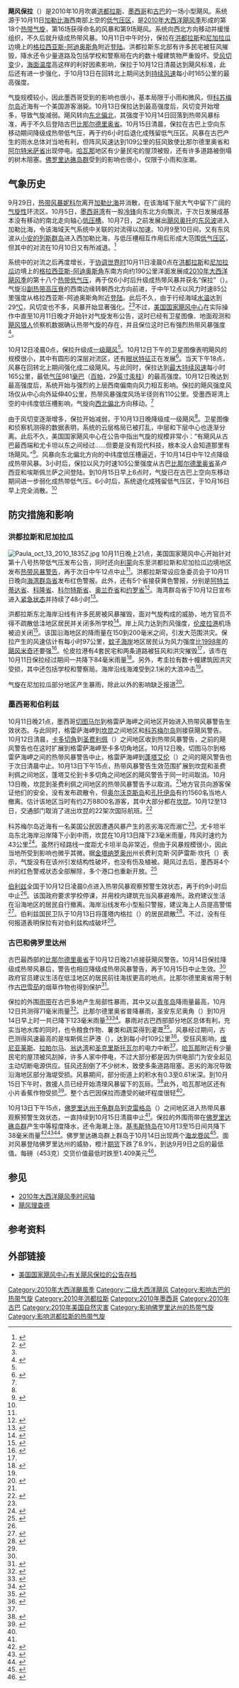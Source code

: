 {{good article}}
{{noteTA
|G1=USState
}}
{{Infobox hurricane
|Name=飓风保拉<br />{{lang|en|Hurricane Paula}}
|Type=飓风
|Year=2010
|Basin=Atl
|Image location=Hurricane Paula 2010-10-12 1620Z.jpg
|Image name=10月12日，即将达到最高强度的飓风保拉
|Formed=2010年10月11日
|Dissipated=2010年10月15日
|1-min winds=90
|Pressure=981
|Damages=200
|Fatalities=直接造成1人丧生
|Areas=[[尼加拉瓜|尼加拉瓜]]、[[洪都拉斯|洪都拉斯]]、[[墨西哥|墨西哥]]、[[古巴|古巴]]、[[巴哈马|巴哈马]]和[[佛罗里达州|佛罗里达州]]
|Hurricane season=[[2010年大西洋飓风季|2010年大西洋飓风季]]
}}
'''飓风保拉'''（{{lang-en|Hurricane Paula}}）是2010年10月吹袭[[洪都拉斯|洪都拉斯]]、[[墨西哥|墨西哥]]和[[古巴|古巴]]的一场小型飓风。系统源于10月11日[[加勒比海|加勒比海]]西南部上空的[[低气压|低气压区]]，是[[2010年大西洋飓风季|2010年大西洋飓风季]]形成的第18个[[热带气旋|热带气旋]]，第16场获得命名的风暴和第9场飓风。系统向西北方向移动并缓慢组织，不久后就升级成热带风暴。10月11日中午时分，保拉在[[洪都拉斯|洪都拉斯]]和[[尼加拉瓜|尼加拉瓜]]边境上的[[格拉西亚斯-阿迪奥斯角|格拉西亚斯-阿迪奥斯角]]附近[[登陆_(气象学)|登陆]]。洪都拉斯东北部有许多民宅被狂风摧毁，降水还令少量道路及包括学校和警察局在内的数十幢建筑物严重毁坏。受[[风切变|风切变]]少，[[海面温度|海面温度]]高这样的利好因素影响，保拉于10月12日清晨达到飓风标准，此后还有进一步强化，于10月13日在回转北上期间达到[[最大持续风速|持续风速]]每小时165公里的最高强度。

气旋规模较小，因此墨西哥受到的影响也很小，基本局限于小雨和微风，但[[科苏梅尔岛|科苏梅尔岛]]近海有一个美国游客溺毙。10月13日保拉达到最高强度后，风切变开始增多，导致气旋减弱。飓风转向[[罗盘方位|东北偏北]]，其强度于10月14日回落到热带风暴标准，再于不久后登陆古巴[[比那尔德里奥省|比那尔德里奥省]]。10月15日清晨，保拉在古巴上空向东移动期间降级成热带低气压，再于约6小时后退化成残留低气压区。风暴在古巴产生的雨水总体对当地有利，但阵风风速达到109公里的狂风致使比那尔德里奥省和[[阿尔特米萨省|阿尔特米萨省]]出现停电。[[哈瓦那|哈瓦那]]地区有少量民宅的屋顶被毁，还有许多道路被倒塌的树木阻塞。[[佛罗里达礁岛群|佛罗里达礁岛群]]受到的影响也很小，仅限于小雨和涨潮。

== 气象历史 ==
{{storm path|Paula 2010 track.png}}
9月29日，[[热带风暴妮科尔|热带风暴妮科尔]]离开[[加勒比海|加勒比海]]并消散，在该海域下层大气中留下广阔的[[气旋|气旋性]]环流区。10月5日，[[墨西哥湾|墨西哥湾]]有一股[[冷锋|冷锋]]向东北方向飘流，于次日发展成基本没有移动的南北走向轴心[[低压槽|低压槽]]。10月7日，之前发展出[[2010年飓风奥托|飓风奥托]]的[[东风波|东风波]]进入加勒比海，令该海域天气系统中关联的对流得以加速。10月9至10日间，又有东风波从[[小安的列斯群岛|小安的列斯群岛]]进入西加勒比海，与低压槽相互作用后形成大范围[[低气压|低气压区]]，但其中的对流在10月10日又有所减退。<ref name="PaulaTCR">{{cite web | archivedate = 2014-10-28 | archiveurl = https://web.archive.org/web/20141028144439/http://www.nhc.noaa.gov/pdf/TCR-AL182010_Paula.pdf | deadurl = yes | url = http://www.nhc.noaa.gov/pdf/TCR-AL182010_Paula.pdf | title = Tropical Cyclone Report: Hurricane Paula | author = Robbie J. Berg | date = 2010-12-20 | work = [[国家飓风中心|National Hurricane Center]] | publisher = [[美国国家海洋和大气管理局|National Oceanic and Atmospheric Administration]] | accessdate = 2014-10-28}}</ref>

系统中的对流之后再度增长，于[[协调世界时|协调世界时]]10月11日凌晨0点在[[洪都拉斯|洪都拉斯]]和[[尼加拉瓜|尼加拉瓜]]边境上的[[格拉西亚斯-阿迪奥斯角|格拉西亚斯-阿迪奥斯角]]东南方向约190公里洋面发展成[[2010年大西洋飓风季|2010年大西洋飓风季]]的第十八个[[热带低气压|热带低气压]]，再于仅6小时后升级成热带风暴并获名“保拉”（{{lang|en|Paula}}）。气旋沿[[副热带高压脊|副热带高压脊]]的西南边缘转朝西北方向前进，于{{lang|en|UTC}}中午12点以风力时速85公里强度从格拉西亚斯-阿迪奥斯角附近[[登陆_(气象学)|登陆]]。此后不久，由于行经海域[[海面温度|水温]]达到29[[摄氏度|°C]]，风切变也不多，风暴开始显著强化。<ref name="pd-11p-11">{{cite report | title = Tropical Storm Paula Discussion Number 2 | url = http://www.nhc.noaa.gov/archive/2010/al18/al182010.discus.002.shtml? | author1 = Daniel P. Brown | author2 = John P. Cangialosi | date = 2010-10-11 | work = National Hurricane Center | archivedate = 2015-10-02 | deadurl = no | archiveurl = https://web.archive.org/web/20151002144704/http://www.nhc.noaa.gov/archive/2010/al18/al182010.discus.002.shtml | publisher = National Oceanic and Atmospheric Administration | accessdate = 2015-10-23}}</ref><ref name="PaulaTCR" />不过，[[国家飓风中心|美国国家飓风中心]]在实际操作中直至10月11日晚才开始针对气旋发布公告，这时已经有卫星图像、地面观测和[[飓风猎人|飓风猎人]]侦察机数据确认热带气旋的存在，并且保位这时已有强烈热带风暴强度<ref name="pd-5p-11">{{cite report | url = http://www.nhc.noaa.gov/archive/2010/al18/al182010.discus.001.shtml? | title = Tropical Storm Paula Discussion Number 1 | author = Michael J. Brennan | date = 2010-10-11 | archivedate = 2015-10-02 | archiveurl = https://web.archive.org/web/20151002144703/http://www.nhc.noaa.gov/archive/2010/al18/al182010.discus.001.shtml | work = National Hurricane Center | publisher = National Oceanic and Atmospheric Administration | accessdate = 2015-10-23 | deadurl = no}}</ref>。

{{lang|en|[[协调世界时|UTC]]}}10月12日凌晨0点，保拉升级成[[萨菲尔-辛普森飓风等级|一级飓风]]<ref name="PaulaTCR" />。10月12日下午的卫星图像表明飓风的规模很小，其中有圆形的深层对流区，还有[[风眼|眼状特征]]正在发展<ref name="pd-10a-12">{{cite report | publisher = National Oceanic and Atmospheric Administration | accessdate = 2015-10-24 | url = http://www.nhc.noaa.gov/archive/2010/al18/al182010.discus.003.shtml? | title = Hurricane Paula Discussion Number 4 | author = Lixion A. Avila | date = 2010-10-12 | work = National Hurricane Center | archiveurl = https://web.archive.org/web/20151002144725/http://www.nhc.noaa.gov/archive/2010/al18/al182010.discus.003.shtml | deadurl = no | archivedate = 2015-10-02}}</ref>。{{lang|en|UTC}}当天下午18点，风暴在回转北上期间强化成二级飓风。与此同时，保拉达到[[最大持续风速|最大持续风速]]每小时165公里，最低[[气压|气压]]981[[巴|毫巴]]（[[帕斯卡|百帕]]，29[[英寸汞柱|英寸汞柱]]）的最高强度。10月12日晚达到最高强度后，系统开始与强烈的上层西南偏南向风力相互影响。保拉的飓风强度风场仅从中心向外延伸40公里，热带风暴强度风场半径则有110公里。受墨西哥湾上空的中纬度低压槽影响，气旋向[[罗盘方位|西北偏北]]方向移动。<ref name="PaulaTCR" />

由于风切变逐渐增多，保拉开始减弱，于10月13日晚降级成一级飓风<ref name="PaulaTCR" />。卫星图像和侦察机测得的数据表明，系统的云层格局已被打乱，中层和下层中心也逐渐分离。此后不久，美国国家飓风中心在公告中指出气旋的规模非常小：“有飓风从古巴最西端和尤卡坦以东之间经过……但要是没有现代科技，根本没人会知道那里有场飓风。”<ref name="pd-4p-13">{{cite report | url = http://www.nhc.noaa.gov/archive/2010/al18/al182010.discus.010.shtml? | title = Hurricane Paula Discussion Number 10 | author = Lixon A. Avila | date = 2010-10-13 | work = National Hurricane Center | publisher = National Oceanic and Atmospheric Administration | accessdate = 2015-10-24 | deadurl = no | archiveurl = https://web.archive.org/web/20151002144751/http://www.nhc.noaa.gov/archive/2010/al18/al182010.discus.010.shtml | archivedate = 2015-10-02}}</ref>。风暴向东北偏北方向的中纬度低压槽逼近，于{{lang|en|UTC}}10月14日中午12点降级成热带风暴。3小时后，保拉以风力时速105公里强度从古巴[[比那尔德里奥省|比那尔德里奥省]]圣卢西亚和埃斯佩兰萨之间登陆。到{{lang|en|UTC}}10月15日早上6点时，气旋已在古巴上空向东移动期间进一步弱化成热带低气压。6小时后，系统退化成残留低气压区，于10月16日早上完全消散。<ref name="PaulaTCR" />

== 防灾措施和影响 ==

=== 洪都拉斯和尼加拉瓜 ===
[[File:Paula_oct_13_2010_1835Z.jpg|thumb]]
{{lang|en|UTC}}10月11日晚上21点，美国国家飓风中心开始针对第十八号热带低气压发布公告，同时还向[[利蒙_(洪都拉斯)|利蒙]]向东至洪都拉斯和尼加拉瓜边境地区发布[[熱帶氣旋警告|热带风暴警告]]，再于{{lang|en|UTC}}次日中午12点中止<ref name="PaulaTCR" />。洪都拉斯常设应急委员会于10月11日晚向[[海湾群岛省|海湾群岛省]]发布红色警报。此外，还有5个省接获黄色警报，分别是[[阿特兰蒂达省|阿特兰蒂达省]]、[[科隆省_(宏都拉斯)|科隆省]]、[[科尔特斯省|科尔特斯省]]、[[奥兰乔省|奥兰乔省]]和[[约罗省|约罗省]]<ref>{{cite report | archiveurl = https://web.archive.org/web/20131211070150/http://reliefweb.int/sites/reliefweb.int/files/resources/67F17D16A7A94447852577BA00755B5F-Informe_completo.pdf | title = Tormenta Tropical Paula amenaza el País  Alerta Amarilla para cinco departamentos | date = 2010-10-11 | publisher  = Comisión Permanente de Contingencias | page = 1 | accessdate = 2015-10-24 | url = http://reliefweb.int/sites/reliefweb.int/files/resources/67F17D16A7A94447852577BA00755B5F-Informe_completo.pdf | format = PDF | archivedate = 2013-12-11 | deadurl = no}}</ref>。海湾群岛省于10月12日宣布进入[[紧急状态|紧急状态]]并持续了48小时<ref name="Impact2">{{cite news | author = Freddy Cuevas | agency = [[美联社|Associated Press]] | newspaper = Yahoo! News | date = 2010-10-12 | accessdate = 2015-10-24 | title = Tormenta tropical Paula daña casas y derriba árboles en Honduras | archiveurl = https://www.webcitation.org/5tQUkZFBC?url=http://es.noticias.yahoo.com/11/20101012/twl-amn-cli-paula-5ta-cabeza-1be00ca.html | archivedate = 2010-10-12 | deadurl = no | url = http://articles.sun-sentinel.com/2010-10-12/elsentinel/fl-es-esonlinepaula-20101012_1_la-tormenta-por-hora-el-centro-nacional }}</ref>。

洪都拉斯东北海岸沿线有许多民房被风暴摧毁，面对气旋构成的威胁，地方官员不得不疏散低洼地区居民并关闭多所学校<ref name="Impact1">{{cite news | agency = Associated Press | newspaper = WorldNow | date = 2010-10-12 | archiveurl = https://www.webcitation.org/5tQUGMTJI?url=http://www.kmph.com/Global/story.asp?S=13307859 | accessdate = 2010-10-12 | title = Hurricane Paula forms, heads to Yucatan Peninsula | url = http://www.kmph.com/Global/story.asp?S=13307859 | deadurl = yes | archivedate = 2010-10-12 }}</ref>。岸上风力达到烈风强度，[[伦皮拉港|伦皮拉港]]机场被迫关闭<ref>{{cite news | author = Nahum Gabriel V. | newspaper = HRN | date = 2010-10-11 | title = Vendaval causa destrozos en Puerto Lempira}}</ref>。该国沿海地区的降雨量在150到200毫米之间，引发大范围洪灾。保拉产生的风速估计有每小时97公里，[[蚊子海岸|蚊子海岸]]地区居民认为风力强度比[[1998年大西洋飓风季|1998年]]的[[飓风米奇|飓风米奇]]还要强<ref>{{cite news | author = Staff Writer | newspaper = La Prensa | date = 2010-10-12 | accessdate = 2012-07-08 | title = Huracán "Paula" se aleja de Honduras | url = http://eng.laprensa.hn/Sintesis/Lo-ultimo/Ediciones/2010/10/12/Noticias/Huracan-Paula-se-aleja-de-Honduras | archiveurl = https://archive.is/20120708092011/http://archivo.laprensa.hn/Sintesis/Lo-ultimo/Ediciones/2010/10/12/Noticias/Huracan-Paula-se-aleja-de-Honduras | archivedate = 2012-07-08 | deadurl = yes }}</ref>。伦皮拉港有4套民宅和两条道路被狂风和洪灾摧毁<ref name="Impact2" />，该市在10月11日保拉经过期间一共降下84毫米雨量<ref>{{cite report | author = Resident of Puerto Lempira, Honduras | publisher = Weather Underground | date = 2010-10-11 | accessdate = 2015-10-24 | archiveurl = https://web.archive.org/web/20150909012503/http://www.wunderground.com/history/station/78711/2010/10/11/DailyHistory.html | title = Weather History for Puerto Lempira, Honduras: October 11, 2010 | archivedate = 2015-09-09 | deadurl = no | url = http://www.wunderground.com/history/station/78711/2010/10/11/DailyHistory.html}}</ref>。另外，考圭拉有数十幢建筑因洪灾受损，其中还包括学校和警察局。海岸沿线海滩受到2.1米的大浪冲击<ref name="Impact2" />。

气旋在尼加拉瓜部分地区产生暴雨，除此以外的影响缺乏报道<ref>{{cite news | deadurl = yes | date = 2010-10-12 | url = http://news.asiaone.com/News/AsiaOne%2BNews/World/Story/A1Story20101013-241990.html | newspaper = Google News | archivedate = 2013-12-06 | archiveurl = https://www.webcitation.org/6LefVGQqO?url=http://www.google.com/hostednews/afp/article/ALeqM5jZznVDqG1Saf-k5tHZgRbfxdRnIg?docId=CNG.565ee48525115af679ae1f1a39cb58f1.ad1 | title = Hurricane Paula heads for Mexican tourist coast | agency = Agence France-Presse | accessdate = 2015-10-24 }}</ref>。

=== 墨西哥和伯利兹 ===
{{lang|en|UTC}}10月11日晚21点，墨西哥[[切图马尔|切图马尔]]到格雷萨海岬之间地区开始进入热带风暴警告生效状态。与此同时，格雷萨海岬到[[坎昆|坎昆]]之间地区和[[科苏梅尔岛|科苏梅尔岛]]则接获飓风警告。10月12日清晨，[[卡多切角|卡多切角]]到[[圣费利佩市_(尤卡坦州)|圣费利佩]]（{{lang|en|San Felipe}}）之间地区收到热带风暴警告，之前的飓风警告也在这时扩展到格雷萨海岬至卡多切角地区。10月12日晚，切图马尔到格雷萨海岬之间的热带风暴警告中止，格雷萨海岬到[[蓬塔艾伦|蓬塔艾伦]]（{{lang|en|Punta Allen}}）之间的飓风警告也于次日清晨中止。{{lang|en|UTC}}10月13日下午15点，热带风暴警告生效范围扩展到坎昆和圣费利佩之间地区，蓬塔艾伦到卡多切角之间地区的飓风警告于同一时间取消。10月13日晚，坎昆到圣费利佩之间地区的热带风暴警告予以取消。<ref name="PaulaTCR" />地方官员向游客保证他们的安全，没有发布疏散令，但[[奥尔沃克斯岛|奥尔沃克斯岛]]和[[孔托伊岛|孔托伊岛]]有约1560名当地人撤离。估计该地区当时有约2万8800名游客，其中大部分都在[[坎昆|坎昆]]。10月12至13日，交通部门取消了进出坎昆的22架次国际航班。<ref>{{cite news | author = Gabriel Alcocer | agency = Associated Press | date = 2010-10-13 | accessdate = 2015-10-24 | url = http://www.foxnews.com/world/2010/10/12/paula-cat-hurricane-threatens-cancun/ | deadurl = no | archiveurl = https://web.archive.org/web/20101021122849/http://www.foxnews.com/world/2010/10/12/paula-cat-hurricane-threatens-cancun/ | title = Cat. 2 Paula roars off Cancun, threatens Cuba | archivedate = 2010-10-21}}</ref>

科苏梅尔岛近海有一名美国公民因遭遇风暴产生的恶劣海况而溺亡<ref name="PaulaTCR" />。尤卡坦半岛东北海岸沿岸降下小到中雨，坎昆在10月13日降下23毫米雨量，阵风时速约为43公里<ref>{{cite report | author = Resident of Cancun, Mexico | publisher = Weather Underground | date = 2010-10-13 | accessdate = 2013-12-09 | archivedate = 2013-12-09 | title = Weather History for Cancun Mexico: October 13, 2010 | deadurl = yes | archiveurl = https://web.archive.org/web/20131209202431/http://www.wunderground.com/weatherstation/WXDailyHistory.asp?ID=IQUINTAN5&month=10&day=13&year=2010 | url = http://www.wunderground.com/weatherstation/WXDailyHistory.asp?ID=IQUINTAN5&month=10&day=13&year=2010}}</ref>。虽然行经路线一度距尤卡坦半岛非常近，但由于风暴规模很小，因此当地所受到影响也微乎其微。据[[金塔纳罗奥州|金塔纳罗奥州]]州长费利克斯·冈萨雷斯·坎托（{{lang|en|Félix González Canto}}）表示，气旋没有在该州引发结构性破坏，也没有伤及植被。飓风过去后，墨西哥4个州的红色警戒状态全部解除，多个港口也重新开放。<ref>{{cite news | author = Antonia Rusca | newspaper = Yucatan | date = 2010-10-13 | accessdate = 2010-10-13 | title = ''Paula'' no causó daños en Quintana Roo | url = http://www.yucatan.com.mx/20101013/nota-18/17277-paula-no-causo-danos-en-quintana-roo.htm | deadurl = yes | archiveurl = https://www.webcitation.org/5tS9UfXgV?url=http://www.yucatan.com.mx/20101013/nota-18/17277-paula-no-causo-danos-en-quintana-roo.htm | archivedate = 2010-10-13 }}</ref>

[[伯利兹|伯利兹]]全国于{{lang|en|UTC}}10月12日凌晨0点进入热带风暴观察预警生效状态，再于约9小时后中止<ref name="PaulaTCR" />。该国政府要求学校停课，并用校内建筑充当风暴避难所。政府建议生活在沿海地区的居民自行撤离。海岸沿线发布小型船只警报，建议海上人员提高警惕<ref>{{cite report | accessdate = 2015-10-24 | format = PDF | url = http://reliefweb.int/sites/reliefweb.int/files/resources/BC900FEA0F3C2074852577BA006E6022-Full_Report.pdf | title = Situation Report No. 1  Belize – Tropical Storm Paula | date = 2010-10-11 | work = [[联合国|United Nations]] | archiveurl = https://web.archive.org/web/20150512013140/http://reliefweb.int/sites/reliefweb.int/files/resources/BC900FEA0F3C2074852577BA006E6022-Full_Report.pdf | publisher = ReliefWeb | archivedate = 2015-05-12 | deadurl = no}}</ref>。伯利兹国民卫队于10月13日将蓬塔内格拉（{{lang|en|Punta Negra}}）的居民疏散<ref>{{cite report | accessdate = 2015-10-24 | url = http://reliefweb.int/report/belize/belize-tropical-storm-paula-nemo-public-advisory-2 | title = Belize: Tropical Storm Paula NEMO Public Advisory #2 | date = 2010-10-12 | work = NEMO Information Unit | publisher = ReliefWeb | archiveurl = https://web.archive.org/web/20150326023159/http://reliefweb.int/report/belize/belize-tropical-storm-paula-nemo-public-advisory-2 | archivedate = 2015-03-26 | deadurl = no}}</ref>。不过，没有任何报道表明保拉有对伯利兹构成破坏<ref name="PaulaTCR" />。

=== 古巴和佛罗里达州 ===
古巴最西部的[[比那尔德里奥省|比那尔德里奥省]]于{{lang|en|UTC}}10月12日晚21点接获飓风警告。10月14日保拉降级成热带风暴后，警告也相应降级成热带风暴警告，再于10月15日中止生效。<ref name="PaulaTCR" />政府官员建议生活在低洼地区的居民前往海拔更高的地点。比那尔德里奥省用于制作[[雪茄|古巴雪茄]]的烟草作物也得到保护<ref>{{cite news | url = http://reliefweb.int/report/cuba/diminutive-hurricane-paula-weakens-further | title = Diminutive Hurricane Paula weakens further | date = 2010-10-13 | agency = [[路透社|Reuters]] | newspaper = ReliefWeb | accessdate = 2015-10-24 | archiveurl = https://web.archive.org/web/20131211065616/http://reliefweb.int/report/cuba/diminutive-hurricane-paula-weakens-further | deadurl = no | archivedate = 2013-12-11}}</ref>。

保拉的外围[[雨带|雨带]]在古巴多地产生局部性暴雨，其中又以[[青年岛|青年岛]]降雨量最高，10月12日共测得71毫米雨量<ref>{{cite news | agency = Prensa Latina | newspaper = Editora Girón | date = 2010-10-12 | accessdate = 2010-10-12 | title = Huracán Paula incrementa lluvias en el occidente cubano | url = http://www.giron.co.cu/Articulo.aspx?Idn=7130&lang=es | archiveurl = https://www.webcitation.org/5tQVq3sF9?url=http://www.giron.co.cu/Articulo.aspx?Idn=7130 | archivedate = 2010-10-12 | deadurl = yes }}</ref>。比那尔德里奥省普降暴雨，圣安东尼奥角（{{lang|en|Cape San Antonio}}）到10月14日早上时一共已降下123毫米雨量<ref>{{cite report | author = Resident of Cape San Antonio, Cuba | publisher = Weather Underground | date = 2010-10-13 | archiveurl = https://web.archive.org/web/20131209202018/http://www.wunderground.com/history/station/78310/2010/10/13/DailyHistory.html?req_city=NA&req_state=NA&req_statename=NA | accessdate = 2015-10-24 | title = Weather History for Cape San Antonio, Cuba: October 13, 2010 | archivedate = 2013-12-09 | deadurl = no | url = http://www.wunderground.com/history/station/78310/2010/10/13/DailyHistory.html?req_city=NA&req_state=NA&req_statename=NA}}</ref><ref>{{cite report | author = Resident of Cape San Antonio, Cuba | publisher = Weather Underground | date = 2010-10-14 | accessdate = 2015-10-24 | title = Weather History for Cape San Antonio, Cuba: October 14, 2010 | archiveurl = https://web.archive.org/web/20131209201116/http://www.wunderground.com/history/station/78310/2010/10/14/DailyHistory.html?req_city=NA&req_state=NA&req_statename=NA | archivedate = 2013-12-09 | deadurl = no | url = http://www.wunderground.com/history/station/78310/2010/10/14/DailyHistory.html?req_city=NA&req_state=NA&req_statename=NA}}</ref>。暴雨对古巴西部部分地区总体有利，充实当地水库的同时，也令粮食作物、薯类和蔬菜得到灌溉<ref name="Pinar">{{cite news | url = http://reliefweb.int/report/cuba/cuba-pinar-del-r%C3%ADo-da%C3%B1os-y-beneficios-tras-el-paso-de-paula | title = Cuba: Pinar del Río, daños y beneficios tras el paso de Paula | date = 2010-10-16 | deadurl = no | archiveurl = https://web.archive.org/web/20131211071149/http://reliefweb.int/report/cuba/cuba-pinar-del-r%C3%ADo-da%C3%B1os-y-beneficios-tras-el-paso-de-paula | work = Government of Cuba | publisher = ReliefWeb | accessdate = 2015-10-24 | archivedate = 2013-12-11}}</ref>。风暴经过期间，古巴测得风速最高的是埃斯佩兰萨港（{{lang|en|Puerto Esperanza}}），达到每小时109公里<ref>{{cite news | author = Curtis Morgan | newspaper = The Bradenton Herald | date = 2010-10-15 | archiveurl = https://www.webcitation.org/5tVCThl6k?url=http://www.bradenton.com/2010/10/14/2654257/keys-out-of-cone-but-still-under.html | accessdate = 2010-10-15 | title = A weakening Paula drenches Cuba | deadurl = yes | url = http://www.bradenton.com/2010/10/14/2654257/keys-out-of-cone-but-still-under.html | archivedate = 2010-10-15 }}</ref>。受狂风影响，[[维尼亚莱斯|维尼亚莱斯]]、[[拉帕尔马_(古巴)|拉帕尔马]]、[[翁达湾_(古巴)|翁达湾]]和[[圣克里斯托瓦尔_(古巴)|圣克里斯托瓦尔]]的电力中断<ref name="Pinar" />。[[哈瓦那|哈瓦那]]附近有少量民宅的屋顶被风刮掉，许多人家中停电，不过大部分都是因为供电部门为安全起见主动切断电源供应。狂风还刮倒了不少树木，致使多条道路阻塞。恶劣的海况导致沿海地区部分海堤受损。风暴期间，部分街道上的积水有0.3至0.61米深。到10月15日下午时，救援人员已经开始清理风暴留下的瓦砾。<ref>{{cite news | agency = Associated Press | newspaper = CBS News | date = 2010-10-15 | archiveurl = https://www.webcitation.org/5tVCFGYMF?url=http://www.cbsnews.com/stories/2010/10/15/ap/world/main6961584.shtml | accessdate = October 15, 2010 | title = Cuba's Capital Cleans Up From Tropical Storm Paula | url = http://www.cbsnews.com/stories/2010/10/15/ap/world/main6961584.shtml | archivedate = 2010-10-15 | deadurl = yes }}</ref>此外，哈瓦那地区还有小片香蕉作物受损<ref>{{cite news | accessdate = 2015-10-24 | archiveurl = https://web.archive.org/web/20131211065959/http://reliefweb.int/report/cuba/cuba-tormenta-paula-m%C3%ADnimos-da%C3%B1os-la-agricultura-en-ciudad-de-la-habana | date = 2010-10-16 | work = Government of Cuba | publisher = ReliefWeb | url = http://reliefweb.int/report/cuba/cuba-tormenta-paula-m%C3%ADnimos-da%C3%B1os-la-agricultura-en-ciudad-de-la-habana | title = Cuba: Tormenta Paula - Mínimos daños a la agricultura en Ciudad de La Habana | archivedate = 2013-12-11 | deadurl = no}}</ref>。整个古巴因保拉而遭受的破坏程度很轻<ref name="PaulaTCR" />。

{{lang|en|UTC}}10月13日下午15点，[[佛罗里达州|佛罗里达州]][[干龟群岛|干龟群岛]]到[[克雷格岛|克雷格岛]]（{{lang|en|Craig Key}}）之间地区进入热带风暴观察预警生效状态，一直持续到10月15日清晨中止<ref name="PaulaTCR" />。保拉的外围雨带在[[佛罗里达礁岛群|佛罗里达礁岛群]]产生中等程度降水，还令海潮上涨。[[基韦斯特岛|基韦斯特岛]]在10月13至15日间共降下38毫米雨量<ref>{{cite report | author = Resident of Key West, Florida | publisher = Weather Underground | date = 2010-10-13 | accessdate = 2015-10-24 | title = Weather History for Key West, Florida: October 13, 2010 | deadurl = no | archiveurl = https://web.archive.org/web/20141017005419/http://www.wunderground.com/history/airport/KNQX/2010/10/13/DailyHistory.html?req_city=NA&req_state=NA&req_statename=NA | archivedate = 2014-10-17 | url = http://www.wunderground.com/history/airport/KNQX/2010/10/13/DailyHistory.html?req_city=NA&req_state=NA&req_statename=NA}}</ref><ref>{{cite report | author = Resident of Key West, Florida | publisher = Weather Underground | archiveurl = https://web.archive.org/web/20141017005512/http://www.wunderground.com/history/airport/KNQX/2010/10/14/DailyHistory.html?req_city=NA&req_state=NA&req_statename=NA | date = 2010-10-14 | accessdate = 2015-10-24 | title = Weather History for Key West, Florida: October 14, 2010 | archivedate = 2014-10-17 | deadurl = no | url = http://www.wunderground.com/history/airport/KNQX/2010/10/14/DailyHistory.html?req_city=NA&req_state=NA&req_statename=NA}}</ref><ref>{{cite report | author = Resident of Key West, Florida | publisher = Weather Underground | archiveurl = https://web.archive.org/web/20141017005509/http://www.wunderground.com/history/airport/KNQX/2010/10/15/DailyHistory.html?req_city=NA&req_state=NA&req_statename=NA | date = 2010-10-15 | accessdate = 2015-10-24 | title = Weather History for Key West, Florida: October 15, 2010 | archivedate = 2014-10-17 | deadurl = no | url = http://www.wunderground.com/history/airport/KNQX/2010/10/15/DailyHistory.html?req_city=NA&req_state=NA&req_statename=NA}}</ref>。佛罗里达礁岛群上群岛于10月14日出现两个[[海龙卷风|海龙卷风]]<ref>{{cite report | title = Storm Data and Unusual Weather Phenomena: October 2010 | author = Joseph E. Kraft | work = National Climatic Data Center | publisher = National Oceanic and Atmospheric Administration | page = 257}}</ref>。面对风暴登陆佛罗里达州的威胁，橙汁[[期货|期货]]下跌了8.9%，到达9月9日之后的最低值。每磅（453克）交货价值最低时跌至1.409美元<ref>{{cite news | author = Leslie Patton | newspaper = Bloomberg Businessweek | date = 2010-10-14 | accessdate = 2010-10-15 | archivedate = 2010-10-15 | archiveurl = https://www.webcitation.org/5tVCt4ykp?url=http://www.businessweek.com/news/2010-10-14/orange-juice-tumbles-to-five-week-low-as-storm-concerns-ease.html | title = Orange Juice Tumbles to Five-Week Low as Storm Concerns Ease | url = http://www.businessweek.com/news/2010-10-14/orange-juice-tumbles-to-five-week-low-as-storm-concerns-ease.html | deadurl = yes }}</ref>。

== 参见 ==
{{Portal|热带气旋}}
*[[2010年大西洋飓风季时间轴|2010年大西洋飓风季时间轴]]
*[[飓风理查德|飓风理查德]]

== 参考资料 ==
{{reflist|colwidth=30em}}

== 外部链接 ==
{{Commons category|Hurricane Paula (2010)}}
* [http://www.nhc.noaa.gov/archive/2010/PAULA.shtml 美国国家飓风中心有关飓风保拉的公告存档] {{Wayback|url=http://www.nhc.noaa.gov/archive/2010/PAULA.shtml |date=20210411202646 }}
{{2010 Atlantic hurricane season buttons}}

[[Category:2010年大西洋颶風季|Category:2010年大西洋颶風季]]
[[Category:二级大西洋飓风|Category:二级大西洋飓风]]
[[Category:影响古巴的热带气旋|Category:影响古巴的热带气旋]]
[[Category:2010年洪都拉斯|Category:2010年洪都拉斯]]
[[Category:2010年墨西哥|Category:2010年墨西哥]]
[[Category:2010年古巴|Category:2010年古巴]]
[[Category:2010年美国自然灾害|Category:2010年美国自然灾害]]
[[Category:影响佛罗里达州的热带气旋|Category:影响佛罗里达州的热带气旋]]
[[Category:影响洪都拉斯的热带气旋|Category:影响洪都拉斯的热带气旋]]